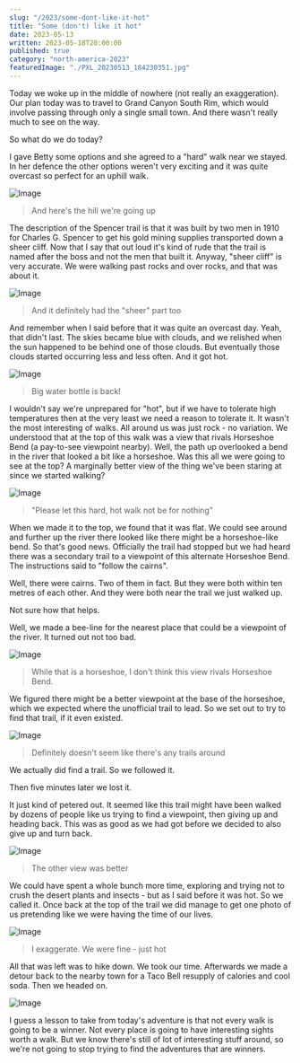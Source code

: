 ```yaml
---
slug: "/2023/some-dont-like-it-hot"
title: "Some (don't) like it hot"
date: 2023-05-13
written: 2023-05-18T20:00:00
published: true
category: "north-america-2023"
featuredImage: "./PXL_20230513_184230351.jpg"
---
```


Today we woke up in the middle of nowhere (not really an exaggeration).  Our plan today was to travel to Grand Canyon South Rim, which would involve passing through only a single small town.  And there wasn't really much to see on the way.

So what do we do today?

I gave Betty some options and she agreed to a "hard" walk near we stayed.  In her defence the other options weren't very exciting and it was quite overcast so perfect for an uphill walk.

![Image](PXL_20230513_163446244.jpg)

> And here's the hill we're going up

The description of the Spencer trail is that it was built by two men in 1910 for Charles G. Spencer to get his gold mining supplies transported down a sheer cliff.  Now that I say that out loud it's kind of rude that the trail is named after the boss and not the men that built it.  Anyway, "sheer cliff" is very accurate.  We were walking past rocks and over rocks, and that was about it.

![Image](PXL_20230513_165047405.jpg)

> And it definitely had the "sheer" part too

And remember when I said before that it was quite an overcast day.  Yeah, that didn't last.  The skies became blue with clouds, and we relished when the sun happened to be behind one of those clouds.  But eventually those clouds started occurring less and less often.  And it got hot.

![Image](PXL_20230513_165601372.jpg)

> Big water bottle is back!

I wouldn't say we're unprepared for "hot", but if we have to tolerate high temperatures then at the very least we need a reason to tolerate it.  It wasn't the most interesting of walks.  All around us was just rock - no variation.  We understood that at the top of this walk was a view that rivals Horseshoe Bend (a pay-to-see viewpoint nearby).  Well, the path up overlooked a bend in the river that looked a bit like a horseshoe.  Was this all we were going to see at the top?  A marginally better view of the thing we've been staring at since we started walking?

![Image](PXL_20230513_175800845.jpg)

> "Please let this hard, hot walk not be for nothing"

When we made it to the top, we found that it was flat.  We could see around and further up the river there looked like there might be a horseshoe-like bend.  So that's good news.  Officially the trail had stopped but we had heard there was a secondary trail to a viewpoint of this alternate Horseshoe Bend.  The instructions said to "follow the cairns".

Well, there were cairns.  Two of them in fact.  But they were both within ten metres of each other.  And they were both near the trail we just walked up.

Not sure how that helps.

Well, we made a bee-line for the nearest place that could be a viewpoint of the river.  It turned out not too bad.

![Image](PXL_20230513_182507508.jpg)

> While that is a horseshoe, I don't think this view rivals Horseshoe Bend.

We figured there might be a better viewpoint at the base of the horseshoe, which we expected where the unofficial trail to lead.  So we set out to try to find that trail, if it even existed.

![Image](PXL_20230513_183102426.jpg)

> Definitely doesn't seem like there's any trails around

We actually did find a trail.  So we followed it.

Then five minutes later we lost it.

It just kind of petered out.  It seemed like this trail might have been walked by dozens of people like us trying to find a viewpoint, then giving up and heading back.  This was as good as we had got before we decided to also give up and turn back.

![Image](PXL_20230513_184230351.jpg)

> The other view was better

We could have spent a whole bunch more time, exploring and trying not to crush the desert plants and insects - but as I said before it was hot.  So we called it.  Once back at the top of the trail we did manage to get one photo of us pretending like we were having the time of our lives.

![Image](PXL_20230513_185711843.jpg)

> I exaggerate.  We were fine - just hot

All that was left was to hike down.  We took our time.  Afterwards we made a detour back to the nearby town for a Taco Bell resupply of calories and cool soda.  Then we headed on.

![Image](PXL_20230513_195014936.jpg)

I guess a lesson to take from today's adventure is that not every walk is going to be a winner.  Not every place is going to have interesting sights worth a walk.  But we know there's still of lot of interesting stuff around, so we're not going to stop trying to find the adventures that are winners.

